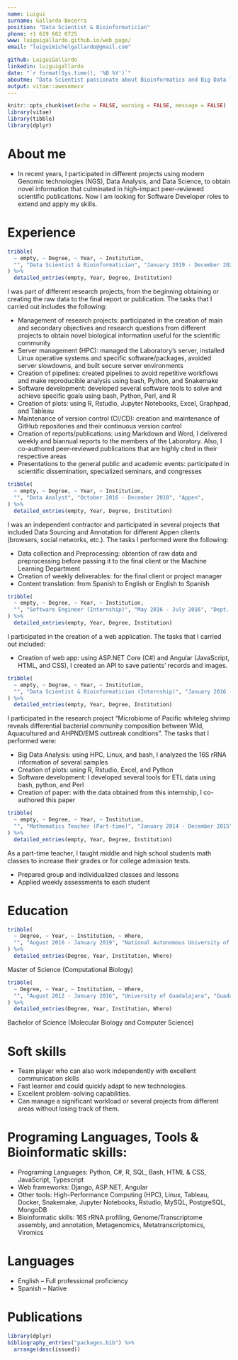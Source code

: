 ```yaml
---
name: Luigui
surname: Gallardo-Becerra
position: "Data Scientist & Bioinformatician"
phone: +1 619 602 0725
www: luiguigallardo.github.io/web_page/
email: "luiguimichelgallardo@gmail.com"

github: LuiguiGallardo
linkedin: luiguigallardo
date: "`r format(Sys.time(), '%B %Y')`"
aboutme: "Data Scientist passionate about Bioinformatics and Big Data looking for new challenges to apply and expand my skills"
output: vitae::awesomecv
---
```


```r
knitr::opts_chunk$set(echo = FALSE, warning = FALSE, message = FALSE)
library(vitae)
library(tibble)
library(dplyr)
```

# About me
 * In recent years, I participated in different projects using modern Genomic technologies (NGS), Data Analysis, and Data Science, to obtain novel information that culminated in high-impact peer-reviewed scientific publications. Now I am looking for Software Developer roles to extend and apply my skills.

# Experience
```r
tribble(
  ~ empty, ~ Degree, ~ Year, ~ Institution,
  "", "Data Scientist & Bioinformatician", "January 2019 - December 2022", "Institute of Biotechnology, UNAM",  
) %>% 
  detailed_entries(empty, Year, Degree, Institution)
```

I was part of different research projects, from the beginning obtaining or creating the raw data to the final report or publication. The tasks that I carried out includes the following:

* Management of research projects: participated in the creation of main and secondary objectives and research questions from different projects to obtain novel biological information useful for the scientific community
* Server management (HPC): managed the Laboratory's server, installed Linux operative systems and specific software/packages, avoided server slowdowns, and built secure server environments
* Creation of pipelines: created pipelines to avoid repetitive workflows and make reproducible analysis using bash, Python, and Snakemake
* Software development: developed several software tools to solve and achieve specific goals using bash, Python, Perl, and R
* Creation of plots: using R, Rstudio, Jupyter Notebooks, Excel, Graphpad, and Tableau
* Maintenance of version control (CI/CD): creation and maintenance of GitHub repositories and their continuous version control 
* Creation of reports/publications: using Markdown and Word, I delivered weekly and biannual reports to the members of the Laboratory. Also, I co-authored peer-reviewed publications that are highly cited in their respective areas
* Presentations to the general public and academic events: participated in scientific dissemination, specialized seminars, and congresses

```r
tribble(
  ~ empty, ~ Degree, ~ Year, ~ Institution,
  "", "Data Analyst", "October 2016 - December 2018", "Appen",  
) %>% 
  detailed_entries(empty, Year, Degree, Institution)
```

I was an independent contractor and participated in several projects that included Data Sourcing and Annotation for different Appen clients (browsers, social networks, etc.). The tasks I performed were the following:

* Data collection and Preprocessing: obtention of raw data and preprocessing before passing it to the final client or the Machine Learning Department
* Creation of weekly deliverables: for the final client or project manager
* Content translation: from Spanish to English or English to Spanish

```r
tribble(
  ~ empty, ~ Degree, ~ Year, ~ Institution,
  "", "Software Engineer (Internship)", "May 2016 - July 2016", "Dept. of Computer Science, CUCEI",  
) %>% 
  detailed_entries(empty, Year, Degree, Institution)
```

I participated in the creation of a web application. The tasks that I carried out included:

* Creation of web app: using ASP.NET Core (C#) and Angular (JavaScript, HTML, and CSS), I created an API to save patients' records and images. 

\newpage

```r
tribble(
  ~ empty, ~ Degree, ~ Year, ~ Institution,
  "", "Data Scientist & Bioinformatician (Internship)", "January 2016 - July 2016", "Institute of Biotechnology, UNAM",  
) %>% 
  detailed_entries(empty, Year, Degree, Institution)
```

I participated in the research project "Microbiome of Pacific whiteleg shrimp reveals differential bacterial community composition between Wild, Aquacultured and AHPND/EMS outbreak conditions". The tasks that I performed were:

* Big Data Analysis: using HPC, Linux, and bash, I analyzed the 16S rRNA information of several samples
* Creation of plots: using R, Rstudio, Excel, and Python
* Software development: I developed several tools for ETL data using bash, python, and Perl
* Creation of paper: with the data obtained from this internship, I co-authored this paper

```r
tribble(
  ~ empty, ~ Degree, ~ Year, ~ Institution,
  "", "Mathematics Teacher (Part-time)", "January 2014 - December 2015", "Student Coaching",  
) %>% 
  detailed_entries(empty, Year, Degree, Institution)
```

As a part-time teacher, I taught middle and high school students math classes to increase their grades or for college admission tests.

* Prepared group and individualized classes and lessons
* Applied weekly assessments to each student

# Education
```r
tribble(
  ~ Degree, ~ Year, ~ Institution, ~ Where,
  "", "August 2016 - January 2019", "National Autonomous University of Mexico", "Mexico City, Mexico"
) %>% 
  detailed_entries(Degree, Year, Institution, Where)
```
Master of Science (Computational Biology)

```r
tribble(
  ~ Degree, ~ Year, ~ Institution, ~ Where,
  "", "August 2012 - January 2016", "University of Guadalajara", "Guadalajara, Mexico"
) %>% 
  detailed_entries(Degree, Year, Institution, Where)
```
Bachelor of Science (Molecular Biology and Computer Science)

# Soft skills
* Team player who can also work independently with excellent communication skills
* Fast learner and could quickly adapt to new technologies.
* Excellent problem-solving capabilities.
* Can manage a significant workload or several projects from different areas without losing track of them.

# Programing Languages, Tools & Bioinformatic skills:
* Programing Languages: Python, C#, R, SQL, Bash, HTML & CSS, JavaScript, Typescript
* Web frameworks: Django, ASP.NET, Angular
* Other tools: High-Performance Computing (HPC), Linux, Tableau, Docker, Snakemake, Jupyter Notebooks, Rstudio, MySQL, PostgreSQL, MongoDB
* Bioinformatic skills: 16S rRNA profiling, Genome/Transcriptome assembly, and annotation, Metagenomics, Metatranscriptomics, Viromics

# Languages
* English – Full professional proficiency
* Spanish – Native

# Publications

```r
library(dplyr)
bibliography_entries("packages.bib") %>%
  arrange(desc(issued))
```